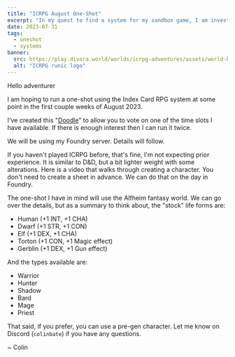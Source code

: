 ```yaml
---
title: "ICRPG August One-Shot"
excerpt: "In my quest to find a system for my sandbox game, I am investigating Index Card RPG."
date: 2023-07-31
tags:
  - oneshot
  - systems
banner:
  src: https://play.divora.world/worlds/icrpg-adventures/assets/world-bg.webp
  alt: "ICRPG runic logo"
---
```


Hello adventurer

I am hoping to run a one-shot using the Index Card RPG system at some point in the first couple weeks of August 2023.

I've created this "<a href="https://doodle.com/meeting/participate/id/dyXD2WPb" target="_blank">Doodle</a>" to allow you to vote on one of the time slots I have available. If there is enough interest then I can run it twice.

We will be using my Foundry server. Details will follow.

If you haven't played ICRPG before, that's fine, I'm not expecting prior experience. It is similar to D&D, but a bit lighter weight with some alterations. Here is a video that walks through creating a character. You don't need to create a sheet in advance. We can do that on the day in Foundry.

<YouTube id="dGrZauqzlvk" />

The one-shot I have in mind will use the Alfheim fantasy world. We can go over the details, but as a summary to think about, the "stock" life forms are:

- Human (+1 INT, +1 CHA)
- Dwarf (+1 STR, +1 CON)
- Elf (+1 DEX, +1 CHA)
- Torton (+1 CON, +1 Magic effect)
- Gerblin (+1 DEX, +1 Gun effect)

And the types available are:

- Warrior
- Hunter
- Shadow
- Bard
- Mage
- Priest

That said, if you prefer, you can use a pre-gen character. Let me know on Discord (`colinbate`) if you have any questions.

~ Colin
